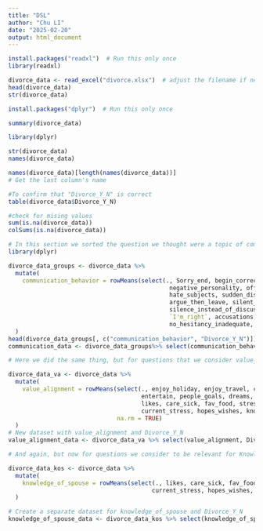 ---
title: "DSL"
author: "Chu LI"
date: "2025-02-20"
output: html_document
---

```{r}
install.packages("readxl")  # Run this only once
library(readxl)

divorce_data <- read_excel("divorce.xlsx")  # adjust the filename if needed
head(divorce_data)
str(divorce_data)

```
```{r}
install.packages("dplyr")  # Run this only once
```
```{r}
summary(divorce_data)

```

```{r}
library(dplyr)
```
```{r}
str(divorce_data)
names(divorce_data)
```

```{r}
names(divorce_data)[length(names(divorce_data))] 
# Get the last column's name
```

```{r}
#To confirm that "Divorce_Y_N" is correct
table(divorce_data$Divorce_Y_N)
```

```{r}
#check for mising values
sum(is.na(divorce_data))
colSums(is.na(divorce_data))

```

```{r}
# In this section we sorted the question we thought were a topic of communication behavior together to see the average score of these questions against the divorce Y N (C.Collet)
library(dplyr)

divorce_data_groups <- divorce_data %>%
  mutate(
    communication_behavior = rowMeans(select(., Sorry_end, begin_correct, Contact, Aggro_argue, Always_never, 
                                              negative_personality, offensive_expressions, insult, humiliate, not_calm, 
                                              hate_subjects, sudden_discussion, `idk_what's_going_on`, calm_breaks, 
                                              argue_then_leave, silent_for_calm, good_to_leave_home, 
                                              silence_instead_of_discussion, silence_for_harm, silence_fear_anger, 
                                              `I'm_right`, accusations, `I'm_not_guilty`, `I'm_not_wrong`, 
                                              no_hesitancy_inadequate, `you're_inadequate`, incompetence), na.rm = TRUE)
  )
head(divorce_data_groups[, c("communication_behavior", "Divorce_Y_N")])
communication_data <- divorce_data_groups%>% select(communication_behavior, Divorce_Y_N)
```

```{r}
# Here we did the same thing, but for questions that we consider value_alignment. (C.Collet)

divorce_data_va <- divorce_data %>%
  mutate(
    value_alignment = rowMeans(select(., enjoy_holiday, enjoy_travel, common_goals, harmony, freeom_value, 
                                      entertain, people_goals, dreams, love, happy, marriage, roles, trust, 
                                      likes, care_sick, fav_food, stresses, inner_world, anxieties, 
                                      current_stress, hopes_wishes, know_well, friends_social),
                               na.rm = TRUE)
  )
# New dataset with value_alignment and Divorce_Y_N
value_alignment_data <- divorce_data_va %>% select(value_alignment, Divorce_Y_N)


```

```{r}

# And again, but now for questions we consider to be relevant for Knowledge of spouse. We now have 3 groups: Communication behavior, value alignment and knowledge of spouse. (C.Collet)

divorce_data_kos <- divorce_data %>%
  mutate(
    knowledge_of_spouse = rowMeans(select(., likes, care_sick, fav_food, stresses, inner_world, anxieties, 
                                         current_stress, hopes_wishes, know_well, friends_social), na.rm = TRUE)
  )

# Create a separate dataset for knowledge_of_spouse and Divorce_Y_N
knowledge_of_spouse_data <- divorce_data_kos %>% select(knowledge_of_spouse, Divorce_Y_N)


```
```{r}
```
```{r}
```
```{r}
```
```{r}
```
```{r}
```
```{r}
```
```{r}
```
```{r}
```
```{r}
```


